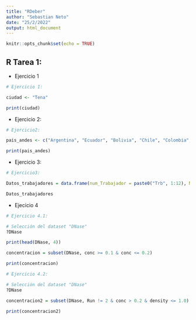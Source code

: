 ```yaml
---
title: "RDeber"
author: "Sebastian Neto"
date: "25/2/2022"
output: html_document
---
```


```r
knitr::opts_chunk$set(echo = TRUE)
```

## R Tarea 1:
* Ejercicio 1

```r
# Ejercicio 1:

ciudad <- "Tena"

print(ciudad)

```

* Ejercicio 2:


```r

# Ejercicio2:

pais_andes <- c("Argentina", "Ecuador", "Bolivia", "Chile", "Colombia", "Perú", "Venezuela")

print(pais_andes)
```

* Ejercicio 3:

```r

# Ejercicio3:

Datos_trabajadores = data.frame(num_Trabajador = paste0("Trb", 1:12), Nombre = c("Sebastian", "Anderson", "Rosa", "Mariana", "Paola", "María", "Ruth", "Mateo", "Antonella", "Teresa", "Juan", "Daniela"), Apellido = c("Neto", "Yumbo", "Briñoles", "Silva", "Calderón", "Minango", "Guevara", "Benalcazar", "Ortiz", "Vélez", "Villacrés", "Benavides"), Salario = sample(800.05:1200.75, 12, replace = TRUE), Num_Dias_vacaciones =sample(10:30, 12, replace = TRUE) )

Datos_trabajadores
```

* Ejecicio 4

```r

# Ejercicio 4.1:

# Selección del dataset "DNase"
?DNase

print(head(DNase, 4))

concentracion = subset(DNase, conc >= 0.1 & conc <= 0.2)

print(concentracion)

```
```r

# Ejercicio 4.2:

# Selección del dataset "DNase"
?DNase

concentracion2 = subset(DNase, Run != 2 & conc > 0.2 & density <= 1.0)

print(concentracion2)

```

